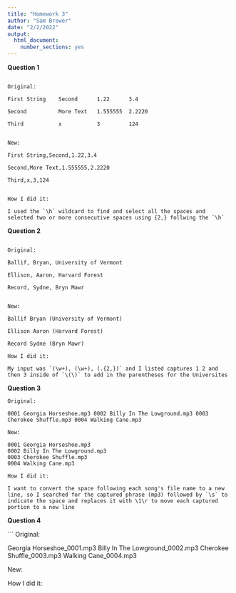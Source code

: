 ```yaml
---
title: "Homework 3"
author: "Sam Brewer"
date: "2/2/2022"
output: 
  html_document: 
    number_sections: yes
---
```



**Question 1**

```

Original:

First String    Second      1.22      3.4

Second          More Text   1.555555  2.2220

Third           x           3         124


New:

First String,Second,1.22,3.4

Second,More Text,1.555555,2.2220

Third,x,3,124


How I did it:

I used the `\h` wildcard to find and select all the spaces and selected two or more consecutive spaces using {2,} follwing the `\h`
```

**Question 2**

```

Original:

Ballif, Bryan, University of Vermont

Ellison, Aaron, Harvard Forest

Record, Sydne, Bryn Mawr


New:

Ballif Bryan (University of Vermont)

Ellison Aaron (Harvard Forest)

Record Sydne (Bryn Mawr)

How I did it:

My input was `(\w+), (\w+), (.{2,})` and I listed captures 1 2 and then 3 inside of `\(\)` to add in the parentheses for the Universites
```

**Question 3**

```
Original:

0001 Georgia Horseshoe.mp3 0002 Billy In The Lowground.mp3 0003 Cherokee Shuffle.mp3 0004 Walking Cane.mp3

New:

0001 Georgia Horseshoe.mp3
0002 Billy In The Lowground.mp3
0003 Cherokee Shuffle.mp3
0004 Walking Cane.mp3

How I did it:

I want to convert the space following each song's file name to a new line, so I searched for the captured phrase (mp3) followed by `\s` to indicate the space and replaces it with \1\r to move each captured portion to a new line
```

**Question 4**

```
Original:

Georgia Horseshoe_0001.mp3
Billy In The Lowground_0002.mp3
Cherokee Shuffle_0003.mp3
Walking Cane_0004.mp3

New:

How I did it:

